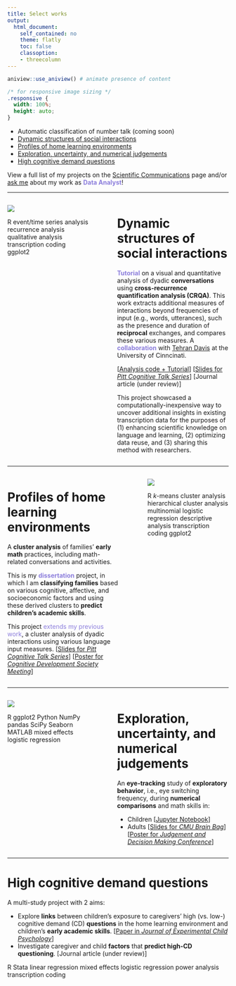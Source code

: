 ```yaml
---
title: Select works
output:  
  html_document:  
    self_contained: no  
    theme: flatly
    toc: false
    classoption:
    - threecolumn
---
```



```r
aniview::use_aniview() # animate presence of content
```

```css
/* for responsive image sizing */
.responsive {
  width: 100%;
  height: auto;
}
```

<!-- for accessing the link icons --> 
<script src="https://kit.fontawesome.com/455169677b.js" crossorigin="anonymous"></script> 


::: {.aniview data-av-animation="fadeInUp"}


<!-- > The gist: A versatile data **analyst**, **visualizer**, and **storyteller**. -->

* Automatic classification of number talk (coming soon)
* [Dynamic structures of social interactions](#dynamic-structures-of-social-interactions)
* [Profiles of home learning environments](#profiles-of-home-learning-environments)
* [Exploration, uncertainty, and numerical judgements](#exploration-uncertainty-and-numerical-judgements)
* [High cognitive demand questions](#high-cognitive-demand-questions)

<!-- * [EDA city over here](#eda-city-over-here) -->

<!-- <br> -->


<!-- <center> -->
<!-- Leading these projects have given me opportunities to engage deeply in: -->

<!-- <h5>👩🏻‍🎨 **Experimental design**  |  ✍🏼 **Data collection**  |  🧹 **Data cleaning, 👩🏻‍💻 pre-processing, and 🎨🖌 blending**  |  🧭 **Exploratory data analysis**  |  📊 **Visualization**  |  📉 **Machine learning**  |  🗣📝 **Scientific communication**  |  🤝 **Research collaboration**  </h5> -->
<!-- </center> -->

<!-- <br> -->

<!-- <center>...</center> -->
<!-- <br> -->

View a full list of my projects on the <a href=publications.html>Scientific Communications</a> page and/or <a target="_blank" rel="noopener noreferrer" href="mailto:shirleyduong5@gmail.com">ask me</a> about my work as <font color="#8c7edc">**Data Analyst**</font>!


---

:::::::::::::: {.columns}
::: {.column width="40%"}

<img src="files/Projects_CRQA.png" class="responsive">

<span class="badge bg-primary">R</span> <span class="badge bg-success">event/time series analysis</span> <span class="badge bg-success">recurrence analysis</span> <span class="badge bg-success">qualitative analysis</span> <span class="badge bg-success">transcription coding</span> <span class="badge bg-primary">ggplot2</span> 

<!-- <span class="badge bg-secondary">Qualtrics</span> <span class="badge bg-secondary">Datavyu</span>  -->

:::


::: {.column width="5%"}
:::

::: {.column width="55%"}

# Dynamic structures of social interactions

<font color="#8c7edc"><b>Tutorial</b></font> on a visual and quantitative analysis of dyadic **conversations** using **cross-recurrence quantification analysis (CRQA)**. This work extracts additional measures of interactions beyond frequencies of input (e.g., words, utterances), such as the presence and duration of **reciprocal** exchanges, and compares these various measures. A <font color="#8c7edc"><b>collaboration</b></font> with <a target="_blank" rel="noopener noreferrer" href="https://researchdirectory.uc.edu/p/davtj">Tehran Davis</a> at the University of Cinncinati.  

[<a target="_blank" rel="noopener noreferrer" href="https://github.com/s-duong/crqa-number-talk">Analysis code + Tutorial</a>] [<a target="_blank" rel="noopener noreferrer" href="files/Duong_CogTalk_Nov22_CRQA_Slides.pdf">Slides for <i>Pitt Cognitive Talk Series</i></a>] [Journal article (under review)]

<!-- <details><summary>There are a few parts:</summary> -->

<!-- - Chronological **literature review** on the application of CRQA in early language research. -->
<!-- - **Case study** and **tutorial** of CRQA on existing transcription data of dyadic conversations about numbers and math. -->
<!-- - **Qualitative analysis** comparing frequency and CRQA measures of conversations and a **quantitative analysis** of the relations between input measures and children's academic skills.  -->
<!-- </details> -->


This project showcased a computationally-inexpensive way to uncover additional insights in existing transcription data for the purposes of (1) enhancing scientific knowledge on language and learning, (2) optimizing data reuse, and (3) sharing this method with researchers.

:::

::::::::::::::




---



:::::::::::::: {.columns}
::: {.column width="55%"}

# Profiles of home learning environments

A **cluster analysis** of families' **early math** practices, including math-related conversations and activities. 

This is my <font color="#8c7edc">**dissertation**</font> project, in which I am **classifying families** based on various cognitive, affective, and socioeconomic factors and using these derived clusters to **predict children's academic skills**. 

This project <font color="#8c7edc">extends my previous work</font>, a cluster analysis of dyadic interactions using various language input measures. [<a target="_blank" rel="noopener noreferrer" href="files/Duong_CogTalk_Nov21_NumberClusters_Slides.pdf">Slides for <i>Pitt Cognitive Talk Series</i></a>] [<a target="_blank" rel="noopener noreferrer" href="files/DuongEtAl-2022_CDS.pdf">Poster for <i>Cognitive Development Society Meeting</i></a>]


:::

::: {.column width="5%"}
:::

::: {.column width="40%"}


<img src="files/Projects_Clusters.png" class="responsive">

<span class="badge bg-primary">R</span> <span class="badge bg-success"><i>k</i>-means cluster analysis</span> <span class="badge bg-success">hierarchical cluster analysis</span> <span class="badge bg-success">multinomial logistic regression</span> <span class="badge bg-success">descriptive analysis</span> <span class="badge bg-success">transcription coding</span> <span class="badge bg-primary">ggplot2</span> 

<!-- <span class="badge bg-secondary">Qualtrics</span> <span class="badge bg-secondary">Datavyu</span>  -->

:::
::::::::::::::



---



<!-- # Hot dasher summer -->

<!-- A <font color="#8c7edc">**personal**</font> project to **track**, **visualize**, and **analyze** data on my ongoing <font color="red">**DoorDash**</font> side gig. -->

<!-- <span class="badge bg-primary">R</span> <span class="badge bg-primary">SQL</span>  -->



<!-- --- -->



:::::::::::::: {.columns}
::: {.column width="40%"}

<img src="files/Projects_ET.png" class="responsive">

<span class="badge bg-primary">R</span> <span class="badge bg-primary">ggplot2</span> <span class="badge bg-primary">Python</span> <span class="badge bg-primary">NumPy</span> <span class="badge bg-primary">pandas</span> <span class="badge bg-primary">SciPy</span> <span class="badge bg-primary">Seaborn</span> <span class="badge bg-primary">MATLAB</span> <span class="badge bg-success">mixed effects logistic regression</span> 

:::


::: {.column width="5%"}
:::

::: {.column width="55%"}
# Exploration, uncertainty, and numerical judgements

An **eye-tracking** study of **exploratory behavior**, i.e., eye switching frequency, during **numerical comparisons** and math skills in:

- Children [<a target="_blank" rel="noopener noreferrer" href="https://github.com/s-duong/exploration-eyetracking-ans/blob/main/Final_Project_Duong.ipynb">Jupyter Notebook</a>]
- Adults [<a target="_blank" rel="noopener noreferrer" href="files/Duong_Fall2020_CMU_BrainBag.pdf">Slides for <i>CMU Brain Bag</i></a>] [<a target="_blank" rel="noopener noreferrer" href="files/DuongLibertus-2020_JDM.pdf">Poster for <i>Judgement and Decision Making Conference</i></a>]

:::

::::::::::::::



<!-- --- -->


<!-- :::::::::::::: {.columns} -->
<!-- ::: {.column width="55%"} -->

<!-- # EDA city over here -->

<!-- I have conducted exploratory data analysis in many courses. Below are 3 of my favorite recent EDA reports. I had the most fun working on them for various reasons (e.g., I got to choose a personally interesting dataset, I was learning something new and exciting).  -->

<!-- - Text sentiment-derived features from sales representatives’ reports of customer interactions [<a target="_blank" rel="noopener noreferrer" href="files/Duong_Shirley_Final_01_Data_Exploration.html">HTML of R Markdown</a>] -->
<!-- - <a target="_blank" rel="noopener noreferrer" href="https://github.com/rfordatascience/tidytuesday/tree/master/data/2019/2019-07-30">Video games dataset</a> from TidyTuesday [<a target="_blank" rel="noopener noreferrer" href="files/Duong_Shirley_Midterm_df2.html">HTML of R Markdown</a>] -->
<!-- - Mysterious dataset provided by the instructor, a chance to use the **Seaborn** library (since I prefer ggplot2 🙂) [<a target="_blank" rel="noopener noreferrer" href="files/Duong_Shirley_Midterm_df1_python.html">HTML of Juypter Notebook</a>] -->

<!-- ::: -->

<!-- ::: {.column width="5%"} -->
<!-- ::: -->

<!-- ::: {.column width="40%"} -->

<!-- <img src="files/Projects_EDAcity.png" class="responsive"> -->

<!-- <span class="badge bg-primary">R</span> <span class="badge bg-primary">ggplot2</span> <span class="badge bg-primary">Python</span> <span class="badge bg-primary">Seaborn</span> -->

<!-- ::: -->

<!-- :::::::::::::: -->


---

# High cognitive demand questions

A multi-study project with 2 aims: 

- Explore **links** between children's exposure to caregivers' high (vs. low-) cognitive demand (CD) **questions** in the home learning environment and children's **early academic skills**. [<a target="_blank" rel="noopener noreferrer" href="files/DuongEtAl-2021_JECP.pdf">Paper in <i>Journal of Experimental Child Psychology</i></a>] 
- Investigate caregiver and child **factors** that **predict high-CD questioning**. [Journal article (under review)]

<span class="badge bg-primary">R</span> <span class="badge bg-primary">Stata</span> <span class="badge bg-success">linear regression</span> <span class="badge bg-success">mixed effects logistic regression</span> <span class="badge bg-success">power analysis</span> <span class="badge bg-success">transcription coding</span> 

<!-- <span class="badge bg-secondary">Qualtrics</span> <span class="badge bg-secondary">Datavyu</span>  -->


<!-- [<a target="_blank" rel="noopener noreferrer" href="">Analysis code</a>]  -->




::: 
